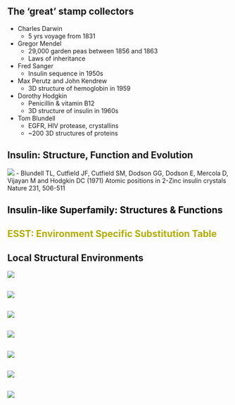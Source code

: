 ## The 'great' stamp collectors
- Charles Darwin
    - 5 yrs voyage from 1831
- Gregor Mendel
    - 29,000 garden peas between 1856 and 1863 
    - Laws of inheritance
- Fred Sanger
    - Insulin sequence in 1950s
- Max Perutz and John Kendrew
    - 3D structure of hemoglobin in 1959
- Dorothy Hodgkin
    - Penicillin & vitamin B12
    - 3D structure of insulin in 1960s
- Tom Blundell
    - EGFR, HIV protease, crystallins
    - ~200 3D structures of proteins

## Insulin: Structure, Function and Evolution 
![](Images/insuline.jpg)
- Blundell TL, Cutfield JF, Cutfield SM, 
  Dodson GG, Dodson E, Mercola D, Vijayan M 
  and Hodgkin DC (1971)
  Atomic positions in 2-Zinc insulin crystals  
  Nature 231, 506-511

## <font color='black'>Insulin-like Superfamily: Structures & Functions</font> {data-background="Images/insuline-like1.jpg"}

## <font color='bkack'>ESST: Environment Specific Substitution Table</font> {data-background="Images/ESST1.jpg"}

## Local Structural Environments
![](Images/local_env.jpg)

## ![](Images/esst-pca1.jpg)

## ![](Images/esst-pca-solvent.jpg)

## ![](Images/esst-pca-nh.jpg)

## ![](Images/esst-pca-2nd.jpg)

## ![](Images/esst-pca-co.jpg)

## ![](Images/64_env_clustering.gif)

